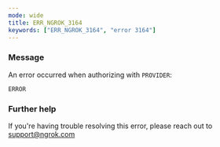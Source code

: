 ```yaml
---
mode: wide
title: ERR_NGROK_3164
keywords: ["ERR_NGROK_3164", "error 3164"]
---
```



### Message

An error occurred when authorizing with `PROVIDER`:

`ERROR`

<ErrorDetails />

### Further help

If you're having trouble resolving this error, please reach out to [support@ngrok.com](mailto:support@ngrok.com?subject=Help%20with%20ERR_NGROK_3164)
